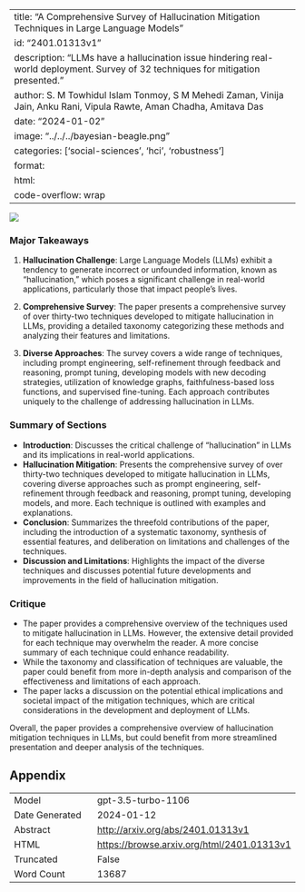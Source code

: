 
---
title: "A Comprehensive Survey of Hallucination Mitigation Techniques in Large Language Models"
id: "2401.01313v1"
description: "LLMs have a hallucination issue hindering real-world deployment. Survey of 32 techniques for mitigation presented."
author: S. M Towhidul Islam Tonmoy, S M Mehedi Zaman, Vinija Jain, Anku Rani, Vipula Rawte, Aman Chadha, Amitava Das
date: "2024-01-02"
image: "../../../bayesian-beagle.png"
categories: ['social-sciences', 'hci', 'robustness']
format:
  html:
    code-overflow: wrap
---

![](None)

### Major Takeaways

1. **Hallucination Challenge**: Large Language Models (LLMs) exhibit a tendency to generate incorrect or unfounded information, known as "hallucination," which poses a significant challenge in real-world applications, particularly those that impact people's lives.

2. **Comprehensive Survey**: The paper presents a comprehensive survey of over thirty-two techniques developed to mitigate hallucination in LLMs, providing a detailed taxonomy categorizing these methods and analyzing their features and limitations.

3. **Diverse Approaches**: The survey covers a wide range of techniques, including prompt engineering, self-refinement through feedback and reasoning, prompt tuning, developing models with new decoding strategies, utilization of knowledge graphs, faithfulness-based loss functions, and supervised fine-tuning. Each approach contributes uniquely to the challenge of addressing hallucination in LLMs.

### Summary of Sections

- **Introduction**: Discusses the critical challenge of "hallucination" in LLMs and its implications in real-world applications.
- **Hallucination Mitigation**: Presents the comprehensive survey of over thirty-two techniques developed to mitigate hallucination in LLMs, covering diverse approaches such as prompt engineering, self-refinement through feedback and reasoning, prompt tuning, developing models, and more. Each technique is outlined with examples and explanations.
- **Conclusion**: Summarizes the threefold contributions of the paper, including the introduction of a systematic taxonomy, synthesis of essential features, and deliberation on limitations and challenges of the techniques.
- **Discussion and Limitations**: Highlights the impact of the diverse techniques and discusses potential future developments and improvements in the field of hallucination mitigation.

### Critique

- The paper provides a comprehensive overview of the techniques used to mitigate hallucination in LLMs. However, the extensive detail provided for each technique may overwhelm the reader. A more concise summary of each technique could enhance readability.
- While the taxonomy and classification of techniques are valuable, the paper could benefit from more in-depth analysis and comparison of the effectiveness and limitations of each approach.
- The paper lacks a discussion on the potential ethical implications and societal impact of the mitigation techniques, which are critical considerations in the development and deployment of LLMs.

Overall, the paper provides a comprehensive overview of hallucination mitigation techniques in LLMs, but could benefit from more streamlined presentation and deeper analysis of the techniques.

## Appendix

|          |          |
|----------|----------|
| Model     | gpt-3.5-turbo-1106       |
| Date Generated     | 2024-01-12       |
| Abstract | [http://arxiv.org/abs/2401.01313v1](http://arxiv.org/abs/2401.01313v1)        |
| HTML     | [https://browse.arxiv.org/html/2401.01313v1](https://browse.arxiv.org/html/2401.01313v1)       |
| Truncated       | False       |
| Word Count       | 13687       |
